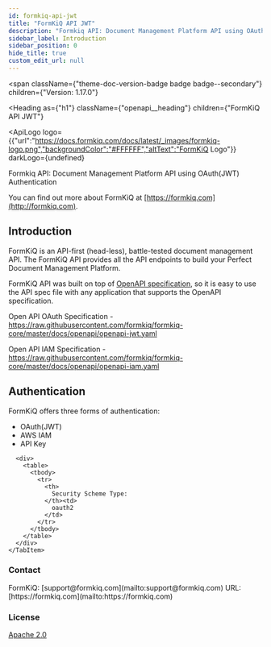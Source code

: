 ```yaml
---
id: formkiq-api-jwt
title: "FormKiQ API JWT"
description: "Formkiq API: Document Management Platform API using OAuth(JWT) Authentication"
sidebar_label: Introduction
sidebar_position: 0
hide_title: true
custom_edit_url: null
---
```



<span
  className={"theme-doc-version-badge badge badge--secondary"}
  children={"Version: 1.17.0"}
>
</span>

<Heading
  as={"h1"}
  className={"openapi__heading"}
  children={"FormKiQ API JWT"}
>
</Heading>

<ApiLogo
  logo={{"url":"https://docs.formkiq.com/docs/latest/_images/formkiq-logo.png","backgroundColor":"#FFFFFF","altText":"FormKiQ Logo"}}
  darkLogo={undefined}
>
  
</ApiLogo>

Formkiq API: Document Management Platform API using OAuth(JWT) Authentication

You can find out more about FormKiQ at [https://formkiq.com](http://formkiq.com).

## Introduction

FormKiQ is an API-first (head-less), battle-tested document management API. The FormKiQ API provides all the API endpoints to build your Perfect Document Management Platform.

FormKiQ API was built on top of [OpenAPI specification](https://www.openapis.org), so it is easy to use the API spec file with any application that supports the OpenAPI specification.

Open API OAuth Specification - https://raw.githubusercontent.com/formkiq/formkiq-core/master/docs/openapi/openapi-jwt.yaml

Open API IAM Specification - https://raw.githubusercontent.com/formkiq/formkiq-core/master/docs/openapi/openapi-iam.yaml

## Authentication
FormKiQ offers three forms of authentication:
  - OAuth(JWT)
  - AWS IAM
  - API Key

<div
  style={{"marginBottom":"2rem"}}
>
  <Heading
    id={"authentication"}
    as={"h2"}
    className={"openapi-tabs__heading"}
    children={"Authentication"}
  >
  </Heading><SchemaTabs
    className={"openapi-tabs__security-schemes"}
  >
    <TabItem
      label={"OAuth 2.0: ApiAuthorization"}
      value={"ApiAuthorization"}
    >
      
      
      
      
      <div>
        <table>
          <tbody>
            <tr>
              <th>
                Security Scheme Type:
              </th><td>
                oauth2
              </td>
            </tr>
          </tbody>
        </table>
      </div>
    </TabItem>
  </SchemaTabs>
</div><div
  style={{"display":"flex","flexDirection":"column","marginBottom":"var(--ifm-paragraph-margin-bottom)"}}
>
  <h3
    style={{"marginBottom":"0.25rem"}}
  >
    Contact
  </h3><span>
    FormKiQ: [support@formkiq.com](mailto:support@formkiq.com)
  </span><span>
    URL: [https://formkiq.com](mailto:https://formkiq.com)
  </span>
</div><div
  style={{"marginBottom":"var(--ifm-paragraph-margin-bottom)"}}
>
  <h3
    style={{"marginBottom":"0.25rem"}}
  >
    License
  </h3><a
    href={"https://www.apache.org/licenses/LICENSE-2.0.html"}
  >
    Apache 2.0
  </a>
</div>
      